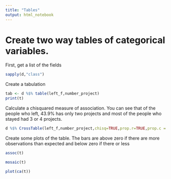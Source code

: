```yaml
---
title: "Tables"
output: html_notebook
---
```


# Create two way tables of categorical variables.

First, get a list of the fields
```r
sapply(d,"class")
```
Create a tabulation
```r
tab <- d %$% table(left_f,number_project)
print(t)
```
Calculate a chisquared measure of association.
You can see that of  the people who left, 43.9% has only two projects and most of the people who
stayed had 3 or 4 projects.
```r
d %$% CrossTable(left_f,number_project,chisq=TRUE,prop.r=TRUE,prop.c = FALSE,expected=FALSE)
```
Create some plots of the table. 
The bars are above zero if there are more observations than expected and below zero if there or less
```r
assoc(t)
```

```r
mosaic(t)
```

```r
plot(ca(t))
```






